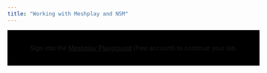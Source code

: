 ```yaml
---
title: "Working with Meshplay and NSM"
---
```


<div style="display:flex; justify-content:center; padding:2rem; width:100%; background-color:black;">
Sign into the&nbsp;<a href="https://playground.meshplay.khulnasoft.com">Meshplay Playground</a>&nbsp;(free account) to continue your lab.
</div>
